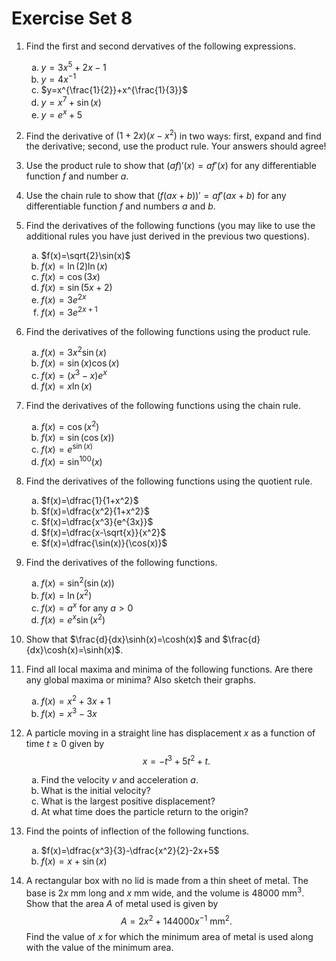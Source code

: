 # Exercise Set 8 {-}

1. Find the first and second dervatives of the following expressions.
    a. $y=3x^5+2x-1$
    a. $y=4x^{-1}$
    a. $y=x^{\frac{1}{2}}+x^{\frac{1}{3}}$
    a. $y=x^7+\sin(x)$
    a. $y=e^x+5$

1. Find the derivative of $(1+2x)(x-x^2)$ in two ways: first, expand and find the derivative; second, use the product rule. Your answers should agree!

1. Use the product rule to show that $(af)'(x)=af'(x)$ for any differentiable function $f$ and number $a$.

1. Use the chain rule to show that $(f(ax+b))'=af'(ax+b)$ for any differentiable function $f$ and numbers $a$ and $b$.

1. Find the derivatives of the following functions (you may like to use the additional rules you have just derived in the previous two questions).
    a. $f(x)=\sqrt{2}\sin(x)$
    a. $f(x)=\ln(2)\ln(x)$
    a. $f(x)=\cos(3x)$
    a. $f(x)=\sin(5x+2)$
    a. $f(x)=3e^{2x}$
    a. $f(x)=3e^{2x+1}$

1. Find the derivatives of the following functions using the product rule.
    a. $f(x)=3x^2\sin(x)$
    a. $f(x)=\sin(x)\cos(x)$
    a. $f(x)=(x^3-x)e^x$
    a. $f(x)=x\ln(x)$

1. Find the derivatives of the following functions using the chain rule.
    a. $f(x)=\cos(x^2)$
    a. $f(x)=\sin(\cos(x))$
    a. $f(x)=e^{\sin(x)}$
    a. $f(x)=\sin^{100}(x)$

1. Find the derivatives of the following functions using the quotient rule.
    a. $f(x)=\dfrac{1}{1+x^2}$
    a. $f(x)=\dfrac{x^2}{1+x^2}$
    a. $f(x)=\dfrac{x^3}{e^{3x}}$
    a. $f(x)=\dfrac{x-\sqrt{x}}{x^2}$
    a. $f(x)=\dfrac{\sin(x)}{\cos(x)}$

1. Find the derivatives of the following functions.

    a. $f(x)=\sin^2(\sin(x))$
    a. $f(x)=\ln(x^2)$
    a. $f(x)=a^x$ for any $a>0$
    a. $f(x)=e^x\sin(x^2)$

1. Show that $\frac{d}{dx}\sinh(x)=\cosh(x)$ and $\frac{d}{dx}\cosh(x)=\sinh(x)$.

1. Find all local maxima and minima of the following functions. Are there any global maxima or minima? Also sketch their graphs.
    a. $f(x)=x^2+3x+1$
    a. $f(x)=x^3-3x$

1. A particle moving in a straight line has displacement $x$ as a function of time $t\geq 0$ given by
    $$x=-t^{3}+5t^{2}+t.$$
    a. Find the velocity $v$ and acceleration $a$.
    a. What is the initial velocity?
    a. What is the largest positive displacement?
    a. At what time does the particle return to the origin?

1. Find the points of inflection of the following functions.
    a. $f(x)=\dfrac{x^3}{3}-\dfrac{x^2}{2}-2x+5$
    a. $f(x)=x+\sin(x)$

1. A rectangular box with no lid is made from a thin sheet of metal. The base is $2x\text{ mm}$ long and $x\text{ mm}$ wide, and the volume is $48000\text{ mm}^3$. Show that the area $A$ of metal used is given by
$$A=2x^2+144000x^{-1} \text{ mm}^2.$$
Find the value of $x$ for which the minimum area of metal is used along with the value of the minimum area.
